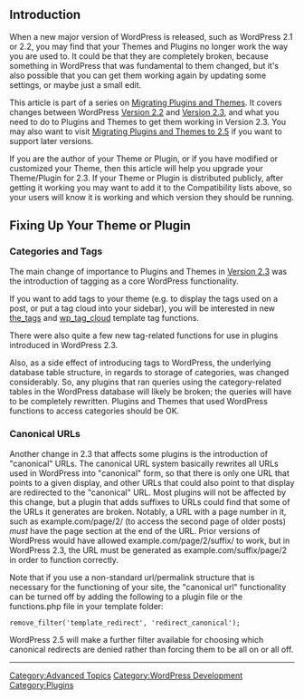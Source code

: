{{Oldpage|2.3}}

==Introduction==

When a new major version of WordPress is released, such as WordPress 2.1 or 2.2, you may find that your Themes and Plugins no longer work the way you are used to. It could be that they are completely broken, because something in WordPress that was fundamental to them changed, but it's also possible that you can get them working again by updating some settings, or maybe just a small edit. 

This article is part of a series on [[Migrating Plugins and Themes]]. It covers changes between WordPress [[Version 2.2]] and [[Version 2.3]], and what you need to do to Plugins and Themes to get them working in Version 2.3.  You may also want to visit  [[Migrating Plugins and Themes to 2.5]] if you want to support later versions.

If you are the author of your Theme or Plugin, or if you have modified or customized your Theme, then this article will help you upgrade your Theme/Plugin for 2.3. If your Theme or Plugin is distributed publicly, after getting it working you may want to add it to the Compatibility lists above, so your users will know it is working and which version they should be running.

==Fixing Up Your Theme or Plugin==

===Categories and Tags===
The main change of importance to Plugins and Themes in [[Version 2.3]] was the introduction of tagging as a core WordPress functionality. 

If you want to add tags to your theme (e.g. to display the tags used on a post, or put a tag cloud into your sidebar), you will be interested in new [[Template_Tags/the_tags|the_tags]] and [[Template_Tags/wp_tag_cloud|wp_tag_cloud]] template tag functions.

There were also quite a few new tag-related functions for use in plugins introduced in WordPress 2.3. 

Also, as a side effect of introducing tags to WordPress, the underlying database table structure, in regards to storage of categories, was changed considerably. So, any plugins that ran queries using the category-related tables in the WordPress database will likely be broken; the queries will have to be completely rewritten. Plugins and Themes that used WordPress functions to access categories should be OK.

===Canonical URLs===
Another change in 2.3 that affects some plugins is the introduction of "canonical" URLs. The canonical URL system basically rewrites all URLs used in WordPress into "canonical" form, so that there is only one URL that points to a given display, and other URLs that could also point to that display are redirected to the "canonical" URL. Most plugins will not be affected by this change, but a plugin that adds suffixes to URLs could find that some of the URLs it generates are broken. Notably, a URL with a page number in it, such as example.com/page/2/ (to access the second page of older posts) ''must'' have the page section at the end of the URL. Prior versions of WordPress would have allowed example.com/page/2/suffix/ to work, but in WordPress 2.3, the URL must be generated as example.com/suffix/page/2 in order to function correctly. 

Note that if you use a non-standard url/permalink structure that is necessary for the functioning of your site, the "canonical url" functionality can be turned off by adding the following to a plugin file or the functions.php file in your template folder: 
 remove_filter('template_redirect', 'redirect_canonical');
WordPress 2.5 will make a further filter available for choosing which canonical redirects are denied rather than forcing them to be all on or all off.

----
[[Category:Advanced Topics]]
[[Category:WordPress Development]]
[[Category:Plugins]]